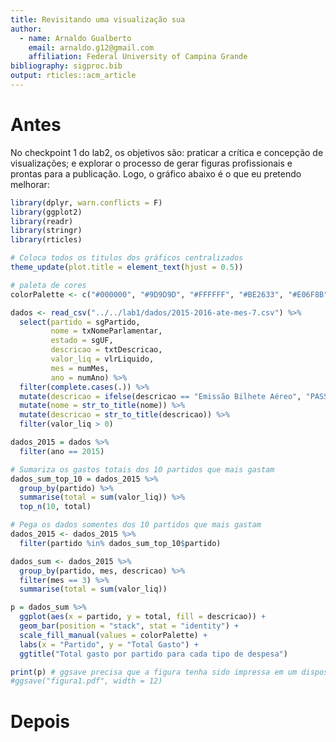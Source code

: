 ```yaml
---
title: Revisitando uma visualização sua
author:
  - name: Arnaldo Gualberto
    email: arnaldo.g12@gmail.com
    affiliation: Federal University of Campina Grande
bibliography: sigproc.bib
output: rticles::acm_article
---
```


# Antes

No checkpoint 1 do lab2, os objetivos são: praticar a crítica e concepção de visualizações; e explorar o processo de gerar figuras profissionais e prontas para a publicação. Logo, o gráfico abaixo é o que eu pretendo melhorar: 

```r
library(dplyr, warn.conflicts = F)
library(ggplot2)
library(readr)
library(stringr)
library(rticles)

# Coloca todos os titulos dos gráficos centralizados
theme_update(plot.title = element_text(hjust = 0.5))

# paleta de cores
colorPalette <- c("#000000", "#9D9D9D", "#FFFFFF", "#BE2633", "#E06F8B", "#493C2B", "#A46422", "#EB8931", "#F7E26B", "#2F484E", "#44891A", "#A3CE27", "#1B2632", "#005784", "#31A2F2", "#B2DCEF")
```

```r
dados <- read_csv("../../lab1/dados/2015-2016-ate-mes-7.csv") %>%
  select(partido = sgPartido, 
         nome = txNomeParlamentar, 
         estado = sgUF, 
         descricao = txtDescricao, 
         valor_liq = vlrLiquido, 
         mes = numMes,
         ano = numAno) %>%
  filter(complete.cases(.)) %>%
  mutate(descricao = ifelse(descricao == "Emissão Bilhete Aéreo", "PASSAGENS AÉREAS", descricao)) %>%
  mutate(nome = str_to_title(nome)) %>%
  mutate(descricao = str_to_title(descricao)) %>%
  filter(valor_liq > 0)

dados_2015 = dados %>%
  filter(ano == 2015)

# Sumariza os gastos totais dos 10 partidos que mais gastam
dados_sum_top_10 = dados_2015 %>%
  group_by(partido) %>% 
  summarise(total = sum(valor_liq)) %>%
  top_n(10, total)

# Pega os dados somentes dos 10 partidos que mais gastam
dados_2015 <- dados_2015 %>%
  filter(partido %in% dados_sum_top_10$partido)
```

```r
dados_sum <- dados_2015 %>%
  group_by(partido, mes, descricao) %>%
  filter(mes == 3) %>%
  summarise(total = sum(valor_liq))

p = dados_sum %>%
  ggplot(aes(x = partido, y = total, fill = descricao)) +
  geom_bar(position = "stack", stat = "identity") +
  scale_fill_manual(values = colorPalette) +
  labs(x = "Partido", y = "Total Gasto") +
  ggtitle("Total gasto por partido para cada tipo de despesa")

print(p) # ggsave precisa que a figura tenha sido impressa em um dispositivo de saída antes
#ggsave("figura1.pdf", width = 12)
```

# Depois

```r

```

